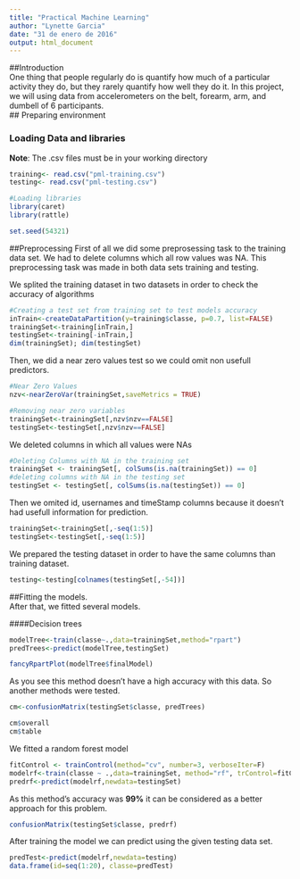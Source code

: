 ```yaml
---
title: "Practical Machine Learning"
author: "Lynette Garcia"
date: "31 de enero de 2016"
output: html_document
---
```


##Introduction  
One thing that people regularly do is quantify how much of a particular activity they do, but they rarely quantify how well they do it. In this project, we will using data from accelerometers on the belt, forearm, arm, and dumbell of 6 participants.  
## Preparing environment 

### Loading Data and libraries

**Note**: The .csv files must be in your working directory
```r
training<- read.csv("pml-training.csv")
testing<- read.csv("pml-testing.csv")

#Loading libraries
library(caret)
library(rattle)

set.seed(54321)
```

##Preprocessing 
First of all we did some preprosessing task to the training data set. We had to delete columns which all row values was NA. This preprocessing task was made in both data sets training and testing.

We splited the training dataset in two datasets in order to check the accuracy of algorithms
```r

#Creating a test set from training set to test models accuracy
inTrain<-createDataPartition(y=training$classe, p=0.7, list=FALSE)
trainingSet<-training[inTrain,]
testingSet<-training[-inTrain,]
dim(trainingSet); dim(testingSet)

```

Then, we did a near zero values test so we could omit non usefull predictors.

```r
#Near Zero Values
nzv<-nearZeroVar(trainingSet,saveMetrics = TRUE)

#Removing near zero variables
trainingSet<-trainingSet[,nzv$nzv==FALSE]
testingSet<-testingSet[,nzv$nzv==FALSE]

```

We deleted columns in which all values were NAs

```r
#Deleting Columns with NA in the training set
trainingSet <- trainingSet[, colSums(is.na(trainingSet)) == 0]
#deleting columns with NA in the testing set
testingSet <- testingSet[, colSums(is.na(testingSet)) == 0]

```

Then we omited id, usernames and timeStamp columns because it doesn't had usefull information for prediction.  
```r
trainingSet<-trainingSet[,-seq(1:5)]
testingSet<-testingSet[,-seq(1:5)]

```
We prepared the testing dataset in order to have the same columns than training dataset.  
```r
testing<-testing[colnames(testingSet[,-54])]
```

##Fitting the models.  
After that, we fitted several models.   

####Decision trees
```r
modelTree<-train(classe~.,data=trainingSet,method="rpart")
predTrees<-predict(modelTree,testingSet)

```

```r
fancyRpartPlot(modelTree$finalModel)
```
  
As you see this method doesn't have a high accuracy with this data. So another methods were tested.  

```r
cm<-confusionMatrix(testingSet$classe, predTrees)

cm$overall
cm$table
```
  
We fitted a random forest model

```r
fitControl <- trainControl(method="cv", number=3, verboseIter=F)
modelrf<-train(classe ~ .,data=trainingSet, method="rf", trControl=fitControl)
predrf<-predict(modelrf,newdata=testingSet)

``` 

As this method's accuracy was **99%** it can be considered as a better approach for this problem.

```r
confusionMatrix(testingSet$classe, predrf)
```
After training the model we can predict using the given testing data set.

```r
predTest<-predict(modelrf,newdata=testing)
data.frame(id=seq(1:20), classe=predTest)
```